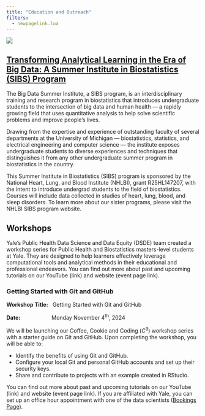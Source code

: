 ```yaml
---
title: "Education and Outreach"
filters:
  - newpagelink.lua
---
```


::: {.column-body}
![](images/banner-images/education-outreach.jpg)
:::


## [Transforming Analytical Learning in the Era of Big Data: A Summer Institute in Biostatistics (SIBS) Program](https://sph.umich.edu/bdsi/)

The Big Data Summer Institute, a SIBS program, is an interdisciplinary training and research program in biostatistics that introduces undergraduate students to the intersection of big data and human health — a rapidly growing field that uses quantitative analysis to help solve scientific problems and improve people’s lives.

Drawing from the expertise and experience of outstanding faculty of several departments at the University of Michigan — biostatistics, statistics, and electrical engineering and computer science — the institute exposes undergraduate students to diverse experiences and techniques that distinguishes it from any other undergraduate summer program in biostatistics in the country.

This Summer Institute in Biostatistics (SIBS) program is sponsored by the National Heart, Lung, and Blood Institute (NHLBI), grant R25HL147207, with the intent to introduce undergrad students to the field of biostatistics. Courses will include data collected in studies of heart, lung, blood, and sleep disorders. To learn more about our sister programs, please visit the NHLBI SIBS program website.


## Workshops

Yale's Public Health Data Science and Data Equity (DSDE) team created a workshop series for Public Health and Biostatistics masters-level students at Yale. They are designed to help learners effectively leverage computational tools and analytical methods in their educational and professional endeavors. You can find out more about past and upcoming tutorials on our YouTube (link) and website (event page link).

### Getting Started with Git and GitHub

**Workshop Title:** &nbsp; Getting Started with Git and GitHub

**Date:** &emsp;&emsp;&emsp;&emsp;&emsp;&nbsp; Monday November $4^{\text{th}}$, 2024

We will be launching our Coffee, Cookie and Coding $\left(C^3\right)$ workshop series with a starter guide on Git and GitHub. Upon completing the workshop, you will be able to:

- Identify the benefits of using Git and GitHub.
- Configure your local Git and personal GitHub accounts and set up their security keys.
- Share and contribute to projects with an example created in RStudio.

You can find out more about past and upcoming tutorials on our YouTube (link) and website (event page link). If you are affiliated with Yale, you can set up an office hour appointment with one of the data scientists ([Bookings Page](https://outlook.office365.com/owa/calendar/DataScienceDataEquityOfficeHours@yale.edu/bookings/)).



